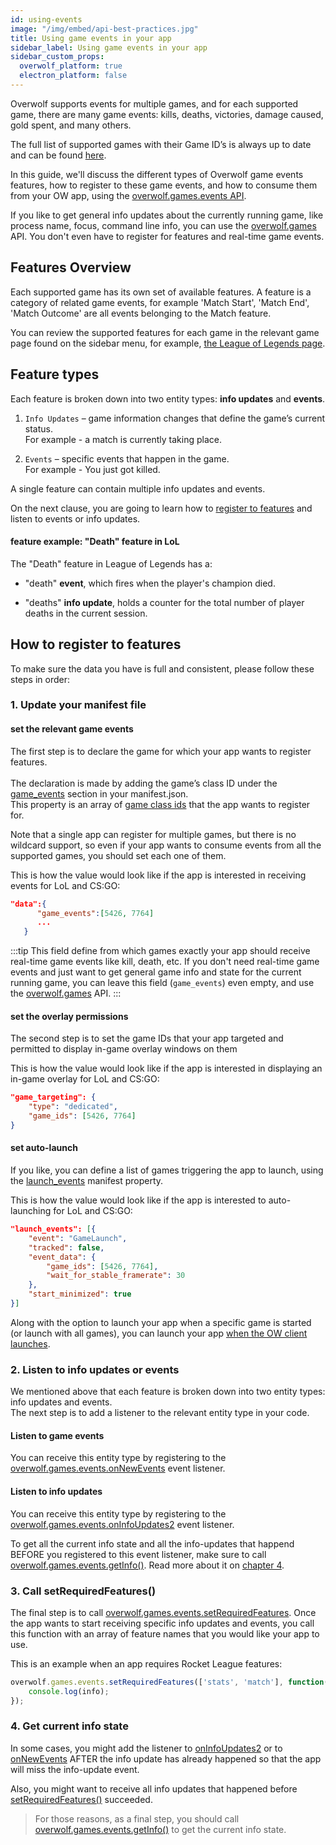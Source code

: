 ```yaml
---
id: using-events
image: "/img/embed/api-best-practices.jpg"
title: Using game events in your app
sidebar_label: Using game events in your app
sidebar_custom_props:
  overwolf_platform: true
  electron_platform: false
---
```


Overwolf supports events for multiple games, and for each supported game, there are many game events: kills, deaths, victories, damage caused, gold spent, and many others.

The full list of supported games with their Game ID’s is always up to date and can be found [here](/api/games/ids).

In this guide, we'll discuss the different types of Overwolf game events features, how to register to these game events, and how to consume them from your OW app, using the [overwolf.games.events API](/api/games/events).

If you like to get general info updates about the currently running game, like process name, focus, command line info, you can use the [overwolf.games](/api/games) API. You don't even have to register for features and real-time game events. 

## Features Overview

Each supported game has its own set of available features.
A feature is a category of related game events, for example 'Match Start', 'Match End', 'Match Outcome' are all events belonging to the Match feature.  

You can review the supported features for each game in the relevant game page found on the sidebar menu, for example, [the League of Legends page](/api/games/events/league-of-legends).

## Feature types

Each feature is broken down into two entity types: **info updates** and **events**.

1. `Info Updates` – game information changes that define the game’s current status.  
   For example - a match is currently taking place.

2. `Events` – specific events that happen in the game.  
   For example - You just got killed.

A single feature can contain multiple info updates and events.  

On the next clause, you are going to learn how to [register to features](#how-to-register-to-features) and listen to events or info updates.

#### feature example: "Death" feature in LoL

The "Death" feature in League of Legends has a:

* "death" **event**, which fires when the player's champion died.

* "deaths" **info update**, holds a counter for the total number of player deaths in the current session.

## How to register to features

To make sure the data you have is full and consistent, please follow these steps in order:

### 1. Update your manifest file

#### set the relevant game events

The first step is to declare the game for which your app wants to register features.<br></br>
The declaration is made by adding the game’s class ID under the [game_events](/api/manifest#game_events) section in your manifest.json.  
This property is an array of [game class ids](/api/games/ids) that the app wants to register for.  

Note that a single app can register for multiple games, but there is no wildcard support, so even if your app wants to consume events from all the supported games, you should set each one of them.

This is how the value would look like if the app is interested in receiving events for LoL and CS:GO:

```json
"data":{
      "game_events":[5426, 7764]
      ...
   }
```

:::tip
This field define from which games exactly your app should receive real-time game events like kill, death, etc. If you don't need real-time game events and just want to get general game info and state for the current running game, you can leave this field (`game_events`) even empty, and use the [overwolf.games](/api/games) API.
:::

#### set the overlay permissions

The second step is to set the game IDs that your app targeted and permitted to display in-game overlay windows on them

This is how the value would look like if the app is interested in displaying an in-game overlay for LoL and CS:GO:

```json
"game_targeting": {
    "type": "dedicated",
    "game_ids": [5426, 7764]
}
```

#### set auto-launch

If you like, you can define a list of games triggering the app to launch, using the [launch_events](/api/manifest#launch_events) manifest property.

This is how the value would look like if the app is interested to auto-launching for LoL and CS:GO:

```json
"launch_events": [{
    "event": "GameLaunch",
    "tracked": false,
    "event_data": {
        "game_ids": [5426, 7764],
        "wait_for_stable_framerate": 30
    },
    "start_minimized": true
}]
```

Along with the option to launch your app when a specific game is started (or launch with all games), you can launch your app [when the OW client launches](/api/manifest#enable-app-auto-launch-with-overwolf).


### 2. Listen to info updates or events

We mentioned above that each feature is broken down into two entity types: info updates and events.  
The next step is to add a listener to the relevant entity type in your code.  

#### Listen to game events

You can receive this entity type by registering to the [overwolf.games.events.onNewEvents](/api/games/events#onnewevents) event listener.

#### Listen to info updates

You can receive this entity type by registering to the [overwolf.games.events.onInfoUpdates2](/api/games/events#oninfoupdates2) event listener.  

To get all the current info state and all the info-updates that happend BEFORE you registered to this event listener, make sure to call [overwolf.games.events.getInfo()](/api/games/events#getinfocallback). Read more about it on [chapter 4](/api/games/events#4-get-current-info-state). 

### 3. Call setRequiredFeatures()

The final step is to call [overwolf.games.events.setRequiredFeatures](/api/games/events#setrequiredfeaturesfeatures-callback). Once the app wants to start receiving specific info updates and events, you call this function with an array of feature names that you would like your app to use.

This is an example when an app requires Rocket League features:

```javascript
overwolf.games.events.setRequiredFeatures(['stats', 'match'], function(info) {
    console.log(info);
});
```

### 4. Get current info state

In some cases, you might add the listener to [onInfoUpdates2](/api/games/events#oninfoupdates2) or to [onNewEvents](/api/games/events#onnewevents) AFTER the info update has already happened so that the app will miss the info-update event.

Also, you might want to receive all info updates that happened before [setRequiredFeatures()](/api/games/events#setrequiredfeaturesfeatures-callback) succeeded.

> For those reasons, as a final step, you should call [overwolf.games.events.getInfo()](/api/games/events#getinfocallback) to get the current info state.
